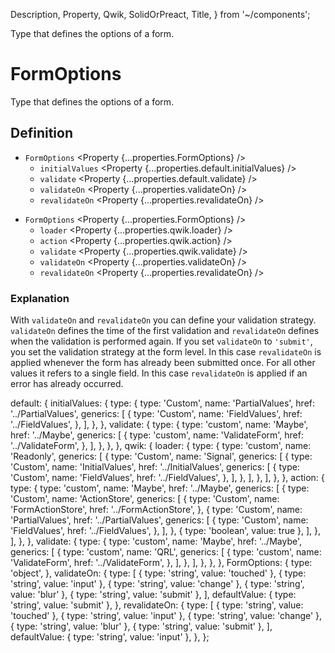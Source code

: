   Description,
  Property,
  Qwik,
  SolidOrPreact,
  Title,
} from '~/components';

<Title>FormOptions</Title>
<Description>Type that defines the options of a form.</Description>

# FormOptions

Type that defines the options of a form.

## Definition

<SolidOrPreact block>

- `FormOptions` <Property {...properties.FormOptions} />
  - `initialValues` <Property {...properties.default.initialValues} />
  - `validate` <Property {...properties.default.validate} />
  - `validateOn` <Property {...properties.validateOn} />
  - `revalidateOn` <Property {...properties.revalidateOn} />

</SolidOrPreact>

<Qwik block>

- `FormOptions` <Property {...properties.FormOptions} />
  - `loader` <Property {...properties.qwik.loader} />
  - `action` <Property {...properties.qwik.action} />
  - `validate` <Property {...properties.qwik.validate} />
  - `validateOn` <Property {...properties.validateOn} />
  - `revalidateOn` <Property {...properties.revalidateOn} />

</Qwik>

### Explanation

With `validateOn` and `revalidateOn` you can define your validation strategy. `validateOn` defines the time of the first validation and `revalidateOn` defines when the validation is performed again. If you set `validateOn` to `'submit'`, you set the validation strategy at the form level. In this case `revalidateOn` is applied whenever the form has already been submitted once. For all other values it refers to a single field. In this case `revalidateOn` is applied if an error has already occurred.

  default: {
    initialValues: {
      type: {
        type: 'Custom',
        name: 'PartialValues',
        href: '../PartialValues',
        generics: [
          {
            type: 'Custom',
            name: 'FieldValues',
            href: '../FieldValues',
          },
        ],
      },
    },
    validate: {
      type: {
        type: 'custom',
        name: 'Maybe',
        href: '../Maybe',
        generics: [
          {
            type: 'custom',
            name: 'ValidateForm',
            href: '../ValidateForm',
          },
        ],
      },
    },
  },
  qwik: {
    loader: {
      type: {
        type: 'custom',
        name: 'Readonly',
        generics: [
          {
            type: 'Custom',
            name: 'Signal',
            generics: [
              {
                type: 'Custom',
                name: 'InitialValues',
                href: '../InitialValues',
                generics: [
                  {
                    type: 'Custom',
                    name: 'FieldValues',
                    href: '../FieldValues',
                  },
                ],
              },
            ],
          },
        ],
      },
    },
    action: {
      type: {
        type: 'custom',
        name: 'Maybe',
        href: '../Maybe',
        generics: [
          {
            type: 'Custom',
            name: 'ActionStore',
            generics: [
              {
                type: 'Custom',
                name: 'FormActionStore',
                href: '../FormActionStore',
              },
              {
                type: 'Custom',
                name: 'PartialValues',
                href: '../PartialValues',
                generics: [
                  {
                    type: 'Custom',
                    name: 'FieldValues',
                    href: '../FieldValues',
                  },
                ],
              },
              { type: 'boolean', value: true },
            ],
          },
        ],
      },
    },
    validate: {
      type: {
        type: 'custom',
        name: 'Maybe',
        href: '../Maybe',
        generics: [
          {
            type: 'custom',
            name: 'QRL',
            generics: [
              {
                type: 'custom',
                name: 'ValidateForm',
                href: '../ValidateForm',
              },
            ],
          },
        ],
      },
    },
  },
  FormOptions: {
    type: 'object',
  },
  validateOn: {
    type: [
      { type: 'string', value: 'touched' },
      { type: 'string', value: 'input' },
      { type: 'string', value: 'change' },
      { type: 'string', value: 'blur' },
      { type: 'string', value: 'submit' },
    ],
    defaultValue: { type: 'string', value: 'submit' },
  },
  revalidateOn: {
    type: [
      { type: 'string', value: 'touched' },
      { type: 'string', value: 'input' },
      { type: 'string', value: 'change' },
      { type: 'string', value: 'blur' },
      { type: 'string', value: 'submit' },
    ],
    defaultValue: { type: 'string', value: 'input' },
  },
};
